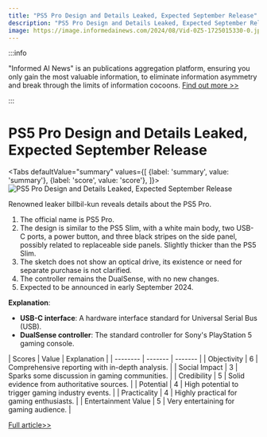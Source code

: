 ```yaml
---
title: "PS5 Pro Design and Details Leaked, Expected September Release"
description: "PS5 Pro Design and Details Leaked, Expected September Release"
image: https://image.informedainews.com/2024/08/Vid-0Z5-1725015330-0.jpg
---
```



:::info

"Informed AI News" is an publications aggregation platform, ensuring you only gain the most valuable information, to eliminate information asymmetry and break through the limits of information cocoons.  [Find out more >>](/)

:::

# PS5 Pro Design and Details Leaked, Expected September Release


<Tabs
	defaultValue="summary"
	values={[
	{label: 'summary', value: 'summary'},
	{label: 'score', value: 'score'},
]}>
<TabItem value="summary">
<img
  src="https://image.informedainews.com/2024/08/Vid-0Z5-1725015330-0.jpg"
  alt="PS5 Pro Design and Details Leaked, Expected September Release"
/>



Renowned leaker billbil-kun reveals details about the PS5 Pro.

1. The official name is PS5 Pro.
2. The design is similar to the PS5 Slim, with a white main body, two USB-C ports, a power button, and three black stripes on the side panel, possibly related to replaceable side panels. Slightly thicker than the PS5 Slim.
3. The sketch does not show an optical drive, its existence or need for separate purchase is not clarified.
4. The controller remains the DualSense, with no new changes.
5. Expected to be announced in early September 2024.

**Explanation**:
- **USB-C interface**: A hardware interface standard for Universal Serial Bus (USB).
- **DualSense controller**: The standard controller for Sony's PlayStation 5 gaming console.
</TabItem>
<TabItem value="score">
	| Scores     | Value   | Explanation |
	| -------- | ------- | ------- |
	| Objectivity  | 6    | Comprehensive reporting with in-depth analysis.    |
	| Social Impact | 3     | Sparks some discussion in gaming communities.    |
	| Credibility    | 5    | Solid evidence from authoritative sources.    |
	| Potential    | 4    | High potential to trigger gaming industry events.    |
	| Practicality    | 4    | Highly practical for gaming enthusiasts.    |
	| Entertainment Value    | 5    | Very entertaining for gaming audience.    |
</TabItem>
</Tabs>

[Full article>>](https://www.cnbeta.com.tw/articles/game/1443911.htm)
